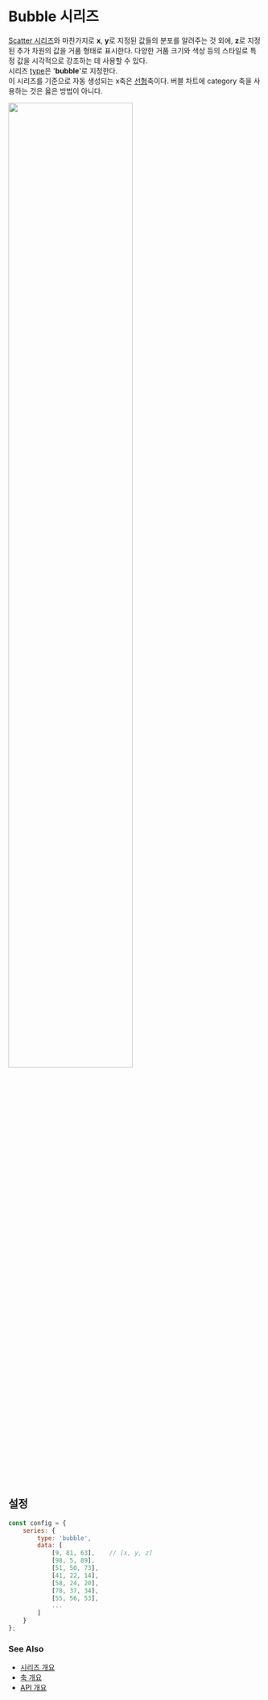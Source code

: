 # Bubble 시리즈

[Scatter 시리즈](/guide/series/series-scatter)와 마찬가지로
**x**, **y**로 지정된 값들의 분포를 알려주는 것 외에, **z**로 지정된 추가 차원의 값을 거품 형태로 표시한다.
다양한 거품 크기와 색상 등의 스타일로 특정 값을 시각적으로 강조하는 데 사용할 수 있다.<br/>
시리즈 [type](/config/config/series#type)은 '**bubble**'로 지정한다.<br/>
이 시리즈를 기준으로 자동 생성되는 x축은 [선형](/config/config/xAxis/linear)축이다.
버블 차트에 category 축을 사용하는 것은 옳은 방법이 아니다.<br/>

<img src="/images/guide/series/bubble-01.png" width="70%" class="border-img"/>

## 설정

```js
const config = {
    series: {
        type: 'bubble',
        data: [
            [9, 81, 63],    // [x, y, z]
            [98, 5, 89],
            [51, 50, 73],
            [41, 22, 14],
            [58, 24, 20],
            [78, 37, 34],
            [55, 56, 53],
            ...
        ]
    }
};
```

### See Also

- [시리즈 개요](/guide/series)
- [축 개요](/guide/axes)
- [API 개요](/docs)
